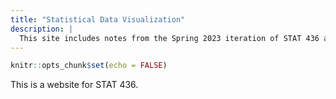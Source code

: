 ```yaml
---
title: "Statistical Data Visualization"
description: |
  This site includes notes from the Spring 2023 iteration of STAT 436 at UW Madison.
---
```


```r
knitr::opts_chunk$set(echo = FALSE)
```

This is a website for STAT 436.